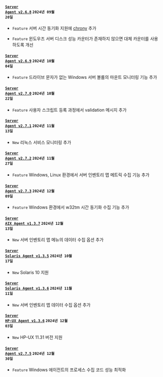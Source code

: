 #### <code class='changelog-service'><a href="https://docs.whatap.io/release-notes/server/server-2_6_8">Server Agent v2.6.8</a></code> <code class='changelog-date'>2024년 09월 20일</code>

- <code class="Feature" type="1">Feature</code> 서버 시간 동기화 지원에 <a href="https://chrony-project.org/" target="_blank" rel="noopener noreferrer">chrony</a> 추가

- <code class="Feature" type="1">Feature</code> 윈도우즈 서버 디스크 성능 카운터가 존재하지 않으면 대체 카운터를 사용하도록 개선

#### <code class='changelog-service'><a href="https://docs.whatap.io/release-notes/server/server-2_6_9">Server Agent v2.6.9</a></code> <code class='changelog-date'>2024년 10월 04일</code>

- <code class="Feature" type="1">Feature</code> 드라이브 문자가 없는 Windows 서버 볼륨의 마운트 모니터링 기능 추가

#### <code class='changelog-service'><a href="https://docs.whatap.io/release-notes/server/server-2_7_0">Server Agent v2.7.0</a></code> <code class='changelog-date'>2024년 10월 22일</code>

- <code class="Feature" type="1">Feature</code> 사용자 스크립트 등록 과정에서 validation 메시지 추가

#### <code class='changelog-service'><a href="https://docs.whatap.io/release-notes/server/server-2_7_1">Server Agent v2.7.1</a></code> <code class='changelog-date'>2024년 11월 13일</code>

- <code class="New" type="1">New</code> 리눅스 서비스 모니터링 추가

#### <code class='changelog-service'><a href="https://docs.whatap.io/release-notes/server/server-2_7_2">Server Agent v2.7.2</a></code> <code class='changelog-date'>2024년 11월 27일</code>

- <code class="Feature" type="1">Feature</code> Windows, Linux 환경에서 <span class="uitext">서버 인벤토리 맵</span> 메트릭 수집 기능 추가

#### <code class='changelog-service'><a href="https://docs.whatap.io/release-notes/server/server-2_7_3">Server Agent v2.7.3</a></code> <code class='changelog-date'>2024년 12월 09일</code>

- <code class="Feature" type="1">Feature</code> Windows 환경에서 w32tm 시간 동기화 수집 기능 추가

#### <code class='changelog-service'><a href="https://docs.whatap.io/release-notes/server-aix/server-aix-1_3_7">Server AIX Agent v1.3.7</a></code> <code class='changelog-date'>2024년 12월 13일</code>

- <code class="New" type="1">New</code> <span class="uitext">서버 인벤토리 맵</span> 메뉴의 데이터 수집 옵션 추가

#### <code class='changelog-service'><a href="https://docs.whatap.io/release-notes/server-solaris/server-solaris-1_3_5">Server Solaris Agent v1.3.5</a></code> <code class='changelog-date'>2024년 10월 17일</code>

- <code class="New" type="1">New</code> Solaris 10 지원

#### <code class='changelog-service'><a href="https://docs.whatap.io/release-notes/server-solaris/server-solaris-1_3_6">Server Solaris Agent v1.3.6</a></code> <code class='changelog-date'>2024년 11월 11일</code>

- <code class="New" type="1">New</code> <span class="uitext">서버 인벤토리 맵</span> 데이터 수집 옵션 추가

#### <code class='changelog-service'><a href="https://docs.whatap.io/release-notes/server-hp-ux/server-hp-ux-1_3_6">Server HP-UX Agent v1.3.6</a></code> <code class='changelog-date'>2024년 12월 03일</code>

- <code class="New" type="1">New</code> HP-UX 11.31 버전 지원

#### <code class='changelog-service'><a href="https://docs.whatap.io/release-notes/server/server-2_7_5">Server Agent v2.7.5</a></code> <code class='changelog-date'>2024년 12월 30일</code>

- <code class="Feature" type="1">Feature</code> Windows 에이전트의 프로세스 수집 코드 성능 최적화

